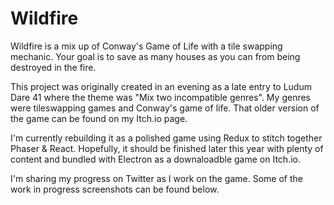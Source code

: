 
# Wildfire

Wildfire is a mix up of Conway's Game of Life with a tile swapping mechanic. Your goal is to save as many houses as you can from being destroyed in the fire.

<EmailSignup />

This project was originally created in an evening as a late entry to Ludum Dare 41 where the theme was "Mix two incompatible genres". My genres were tileswapping games and Conway's game of life. That older version of the game can be found on my Itch.io page.

I'm currently rebuilding it as a polished game using Redux to stitch together Phaser & React. Hopefully, it should be finished later this year with plenty of content and bundled with Electron as a downaloadble game on Itch.io.

I'm sharing my progress on Twitter as I work on the game. Some of the work in progress screenshots can be found below.
